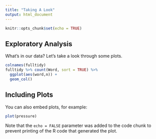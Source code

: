 ```yaml
---
title: "Taking A Look"
output: html_document
---
```


```r
knitr::opts_chunk$set(echo = TRUE)
```

## Exploratory Analysis

What's in our data? Let's take a look through some plots.

```r
colnames(fulltidy)
fulltidy %>% count(Word, sort = TRUE) %>% 
  ggplot(aes(word,n)) +
  geom_col()
```

## Including Plots

You can also embed plots, for example:

```r
plot(pressure)
```

Note that the `echo = FALSE` parameter was added to the code chunk to prevent printing of the R code that generated the plot.

